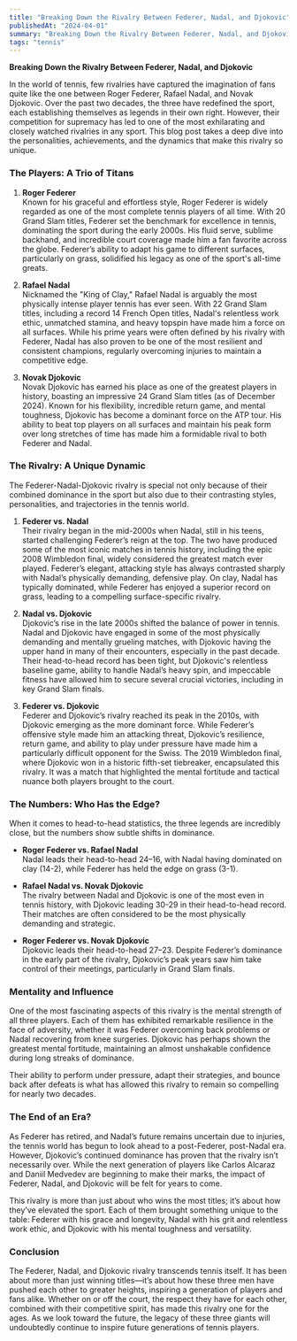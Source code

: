 ```yaml
---
title: "Breaking Down the Rivalry Between Federer, Nadal, and Djokovic"
publishedAt: "2024-04-01"
summary: "Breaking Down the Rivalry Between Federer, Nadal, and Djokovic"
tags: "tennis"
---
```


**Breaking Down the Rivalry Between Federer, Nadal, and Djokovic**

In the world of tennis, few rivalries have captured the imagination of fans quite like the one between Roger Federer, Rafael Nadal, and Novak Djokovic. Over the past two decades, the three have redefined the sport, each establishing themselves as legends in their own right. However, their competition for supremacy has led to one of the most exhilarating and closely watched rivalries in any sport. This blog post takes a deep dive into the personalities, achievements, and the dynamics that make this rivalry so unique.

### The Players: A Trio of Titans

1. **Roger Federer**  
   Known for his graceful and effortless style, Roger Federer is widely regarded as one of the most complete tennis players of all time. With 20 Grand Slam titles, Federer set the benchmark for excellence in tennis, dominating the sport during the early 2000s. His fluid serve, sublime backhand, and incredible court coverage made him a fan favorite across the globe. Federer’s ability to adapt his game to different surfaces, particularly on grass, solidified his legacy as one of the sport's all-time greats. 

2. **Rafael Nadal**  
   Nicknamed the "King of Clay," Rafael Nadal is arguably the most physically intense player tennis has ever seen. With 22 Grand Slam titles, including a record 14 French Open titles, Nadal's relentless work ethic, unmatched stamina, and heavy topspin have made him a force on all surfaces. While his prime years were often defined by his rivalry with Federer, Nadal has also proven to be one of the most resilient and consistent champions, regularly overcoming injuries to maintain a competitive edge.

3. **Novak Djokovic**  
   Novak Djokovic has earned his place as one of the greatest players in history, boasting an impressive 24 Grand Slam titles (as of December 2024). Known for his flexibility, incredible return game, and mental toughness, Djokovic has become a dominant force on the ATP tour. His ability to beat top players on all surfaces and maintain his peak form over long stretches of time has made him a formidable rival to both Federer and Nadal.

### The Rivalry: A Unique Dynamic

The Federer-Nadal-Djokovic rivalry is special not only because of their combined dominance in the sport but also due to their contrasting styles, personalities, and trajectories in the tennis world.

1. **Federer vs. Nadal**  
   Their rivalry began in the mid-2000s when Nadal, still in his teens, started challenging Federer’s reign at the top. The two have produced some of the most iconic matches in tennis history, including the epic 2008 Wimbledon final, widely considered the greatest match ever played. Federer’s elegant, attacking style has always contrasted sharply with Nadal’s physically demanding, defensive play. On clay, Nadal has typically dominated, while Federer has enjoyed a superior record on grass, leading to a compelling surface-specific rivalry.

2. **Nadal vs. Djokovic**  
   Djokovic’s rise in the late 2000s shifted the balance of power in tennis. Nadal and Djokovic have engaged in some of the most physically demanding and mentally grueling matches, with Djokovic having the upper hand in many of their encounters, especially in the past decade. Their head-to-head record has been tight, but Djokovic's relentless baseline game, ability to handle Nadal’s heavy spin, and impeccable fitness have allowed him to secure several crucial victories, including in key Grand Slam finals. 

3. **Federer vs. Djokovic**  
   Federer and Djokovic’s rivalry reached its peak in the 2010s, with Djokovic emerging as the more dominant force. While Federer’s offensive style made him an attacking threat, Djokovic’s resilience, return game, and ability to play under pressure have made him a particularly difficult opponent for the Swiss. The 2019 Wimbledon final, where Djokovic won in a historic fifth-set tiebreaker, encapsulated this rivalry. It was a match that highlighted the mental fortitude and tactical nuance both players brought to the court.

### The Numbers: Who Has the Edge?

When it comes to head-to-head statistics, the three legends are incredibly close, but the numbers show subtle shifts in dominance.

- **Roger Federer vs. Rafael Nadal**  
  Nadal leads their head-to-head 24–16, with Nadal having dominated on clay (14-2), while Federer has held the edge on grass (3-1).
  
- **Rafael Nadal vs. Novak Djokovic**  
  The rivalry between Nadal and Djokovic is one of the most even in tennis history, with Djokovic leading 30-29 in their head-to-head record. Their matches are often considered to be the most physically demanding and strategic.

- **Roger Federer vs. Novak Djokovic**  
  Djokovic leads their head-to-head 27–23. Despite Federer’s dominance in the early part of the rivalry, Djokovic’s peak years saw him take control of their meetings, particularly in Grand Slam finals.

### Mentality and Influence

One of the most fascinating aspects of this rivalry is the mental strength of all three players. Each of them has exhibited remarkable resilience in the face of adversity, whether it was Federer overcoming back problems or Nadal recovering from knee surgeries. Djokovic has perhaps shown the greatest mental fortitude, maintaining an almost unshakable confidence during long streaks of dominance. 

Their ability to perform under pressure, adapt their strategies, and bounce back after defeats is what has allowed this rivalry to remain so compelling for nearly two decades. 

### The End of an Era?

As Federer has retired, and Nadal’s future remains uncertain due to injuries, the tennis world has begun to look ahead to a post-Federer, post-Nadal era. However, Djokovic’s continued dominance has proven that the rivalry isn’t necessarily over. While the next generation of players like Carlos Alcaraz and Daniil Medvedev are beginning to make their marks, the impact of Federer, Nadal, and Djokovic will be felt for years to come.

This rivalry is more than just about who wins the most titles; it’s about how they’ve elevated the sport. Each of them brought something unique to the table: Federer with his grace and longevity, Nadal with his grit and relentless work ethic, and Djokovic with his mental toughness and versatility.

### Conclusion

The Federer, Nadal, and Djokovic rivalry transcends tennis itself. It has been about more than just winning titles—it’s about how these three men have pushed each other to greater heights, inspiring a generation of players and fans alike. Whether on or off the court, the respect they have for each other, combined with their competitive spirit, has made this rivalry one for the ages. As we look toward the future, the legacy of these three giants will undoubtedly continue to inspire future generations of tennis players.